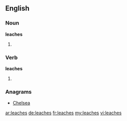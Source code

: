 ==English==

===Noun===
'''leaches'''

# {{plural of|leach}}

===Verb===
'''leaches'''

# {{third-person singular of|leach}}

===Anagrams===
* [[Chelsea#English|Chelsea]]

[[ar:leaches]]
[[de:leaches]]
[[fr:leaches]]
[[my:leaches]]
[[vi:leaches]]